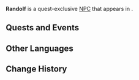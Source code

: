 {{Meta
<!-- Remove this template after adding the missing info -->
|missing_NPC_profile  = yes
}}
{{Character Infobox
|type             = Quest NPC
|image            = NPC Randolf.png
|realname         = <!-- Optional, if different from in-game name -->
|deceased         = <!-- Past (for deceased prior to events of the game) or free response -->
|region           = Fontaine
|location         = Fontaine
|affiliation      = 
|title            = 

|ancestry         = <!-- Clan/family -->
|father           = 
|mother           = 
|spouse           = 
|sibling          = 
|child            = 
|relative         = 

|voiceEN          = 
|voiceCN          = 
|voiceJP          = 
|voiceKR          = 
|dialoguereward   = 
}}
'''Randolf''' is a quest-exclusive [[NPC]] that appears in {{Quest|The Truest Thing}}.
<!--
==Location==
{{subst:#tag:gallery|
NPC Location {{subst:#titleparts:{{subst:PAGENAME}}}}.png{{subst:!}}{{subst:#titleparts:{{subst:PAGENAME}}}}'s location
NPC Location {{subst:#titleparts:{{subst:PAGENAME}}}} Context.png{{subst:!}}Additional context
}}

==Profile==
''(To be added.)''

===Appearance===
''(To be added.)''
-->
==Quests and Events==
{{Quests and Events}}
<!--
==Idle Quotes==
{{Dialogue Start}}
: {{DIcon|Idle}} {{Tx}}
:: {{A|VO {{subst:PAGENAME}} 01.ogg}} "{{Tx}}"
{{Dialogue End}}

==Dialogue==
{{Dialogue Start}}
:'''{{subst:PAGENAME}}:''' 
:{{DIcon}}
{{Dialogue End}}
--><!--
==Event Dialogue==
===Event Name===
{{Dialogue Start}}
:'''{{subst:PAGENAME}}:'''
{{Dialogue End}}
-->
==Other Languages==
{{Other Languages|default_hidden=1
|en      = Randolf
|zhs     = 兰道夫
|zhs_rm  = Lándàofū
|zht     = 蘭道夫
|zht_rm  = Lándàofū
|ja      = ランドルフ
|ja_rm   = Randorufu
|ko      = 랜돌프
|es      = Randolf
|fr      = Randolf
|ru      = Рендольф
|th      = Randolf
|vi      = Randolf
|de      = Randolf
|id      = Randolf
|pt      = Randolf
|tr      = Randolf
|it      = Randolf
}}

==Change History==
{{Change History|4.0}}
<!--
==References==
{{Reflist}}-->
